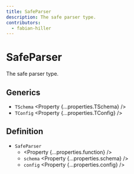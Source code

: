 ```yaml
---
title: SafeParser
description: The safe parser type.
contributors:
  - fabian-hiller
---
```



# SafeParser

The safe parser type.

## Generics

- `TSchema` <Property {...properties.TSchema} />
- `TConfig` <Property {...properties.TConfig} />

## Definition

- `SafeParser`
  - <Property {...properties.function} />
  - `schema` <Property {...properties.schema} />
  - `config` <Property {...properties.config} />
